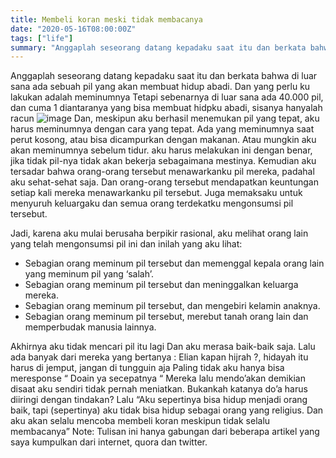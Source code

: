 ```yaml
---
title: Membeli koran meski tidak membacanya
date: "2020-05-16T08:00:00Z"
tags: ["life"]
summary: "Anggaplah seseorang datang kepadaku saat itu dan berkata bahwa di luar sana ada sebuah pil yang akan membuat hidup abadi. Dan yang perlu ku lakukan adalah meminumnya"
---
```



Anggaplah seseorang datang kepadaku saat itu dan berkata bahwa di luar sana ada sebuah pil yang akan membuat hidup abadi. Dan yang perlu ku lakukan adalah meminumnya
Tetapi sebenarnya di luar sana ada 40.000 pil, dan cuma 1 diantaranya yang bisa membuat hidpku abadi, sisanya hanyalah racun
![image](https://miro.medium.com/max/1400/0*LJQ4oVj7XVBQkNN3)
Dan, meskipun aku berhasil menemukan pil yang tepat, aku harus meminumnya dengan cara yang tepat. Ada yang meminumnya saat perut kosong, atau bisa dicampurkan dengan makanan. Atau mungkin aku akan meminumnya sebelum tidur. aku harus melakukan ini dengan benar, jika tidak pil-nya tidak akan bekerja sebagaimana mestinya.
Kemudian aku tersadar bahwa orang-orang tersebut menawarkanku pil mereka, padahal aku sehat-sehat saja.
Dan orang-orang tersebut mendapatkan keuntungan setiap kali mereka menawarkanku pil tersebut. Juga memaksaku untuk menyuruh keluargaku dan semua orang terdekatku mengonsumsi pil tersebut.

Jadi, karena aku mulai berusaha berpikir rasional, aku melihat orang lain yang telah mengonsumsi pil ini dan inilah yang aku lihat:

- Sebagian orang meminum pil tersebut dan memenggal kepala orang lain yang meminum pil yang ‘salah’.
- Sebagian orang meminum pil tersebut dan meninggalkan keluarga mereka.
- Sebagian orang meminum pil tersebut, dan mengebiri kelamin anaknya.
- Sebagian orang meminum pil tersebut, merebut tanah orang lain dan memperbudak manusia lainnya.

Akhirnya aku tidak mencari pil itu lagi
Dan aku merasa baik-baik saja.
Lalu ada banyak dari mereka yang bertanya :
Elian kapan hijrah ?, hidayah itu harus di jemput, jangan di tungguin aja
Paling tidak aku hanya bisa meresponse “ Doain ya secepatnya “
Mereka lalu mendo’akan demikian disaat aku sendiri tidak pernah meniatkan. Bukankah katanya do’a harus diiringi dengan tindakan?
Lalu
“Aku sepertinya bisa hidup menjadi orang baik, tapi (sepertinya) aku tidak bisa hidup sebagai orang yang religius. Dan aku akan selalu mencoba membeli koran meskipun tidak selalu membacanya”
Note: Tulisan ini hanya gabungan dari beberapa artikel yang saya kumpulkan dari internet, quora dan twitter.